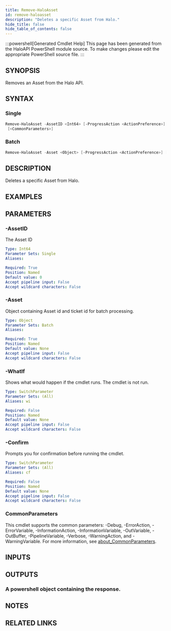 ```yaml
---
title: Remove-HaloAsset
id: remove-haloasset
description: "Deletes a specific Asset from Halo."
hide_title: false
hide_table_of_contents: false
---
```


:::powershell[Generated Cmdlet Help]
This page has been generated from the HaloAPI PowerShell module source. To make changes please edit the appropriate PowerShell source file.
:::

## SYNOPSIS

Removes an Asset from the Halo API.

## SYNTAX

### Single

```powershell
Remove-HaloAsset -AssetID <Int64> [-ProgressAction <ActionPreference>] [-WhatIf] [-Confirm]
 [<CommonParameters>]
```

### Batch

```powershell
Remove-HaloAsset -Asset <Object> [-ProgressAction <ActionPreference>] [-WhatIf] [-Confirm] [<CommonParameters>]
```

## DESCRIPTION

Deletes a specific Asset from Halo.

## EXAMPLES

## PARAMETERS

### -AssetID

The Asset ID

```yaml
Type: Int64
Parameter Sets: Single
Aliases:

Required: True
Position: Named
Default value: 0
Accept pipeline input: False
Accept wildcard characters: False
```

### -Asset

Object containing Asset id and ticket id for batch processing.

```yaml
Type: Object
Parameter Sets: Batch
Aliases:

Required: True
Position: Named
Default value: None
Accept pipeline input: False
Accept wildcard characters: False
```

### -WhatIf

Shows what would happen if the cmdlet runs.
The cmdlet is not run.

```yaml
Type: SwitchParameter
Parameter Sets: (All)
Aliases: wi

Required: False
Position: Named
Default value: None
Accept pipeline input: False
Accept wildcard characters: False
```

### -Confirm

Prompts you for confirmation before running the cmdlet.

```yaml
Type: SwitchParameter
Parameter Sets: (All)
Aliases: cf

Required: False
Position: Named
Default value: None
Accept pipeline input: False
Accept wildcard characters: False
```

### CommonParameters

This cmdlet supports the common parameters: -Debug, -ErrorAction, -ErrorVariable, -InformationAction, -InformationVariable, -OutVariable, -OutBuffer, -PipelineVariable, -Verbose, -WarningAction, and -WarningVariable. For more information, see [about_CommonParameters](http://go.microsoft.com/fwlink/?LinkID=113216).

## INPUTS


## OUTPUTS

### A powershell object containing the response.

## NOTES

## RELATED LINKS
